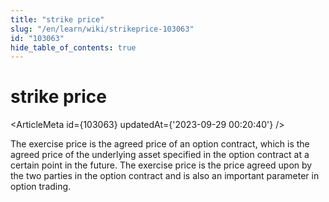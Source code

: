 ```yaml
---
title: "strike price"
slug: "/en/learn/wiki/strikeprice-103063"
id: "103063"
hide_table_of_contents: true
---
```



# strike price

<ArticleMeta id={103063} updatedAt={'2023-09-29 00:20:40'} />
<div className='border-solid border-b border-t-0 my-4 border-[var(--ifm-color-gray-300)]' />

The exercise price is the agreed price of an option contract, which is the agreed price of the underlying asset specified in the option contract at a certain point in the future. The exercise price is the price agreed upon by the two parties in the option contract and is also an important parameter in option trading.
